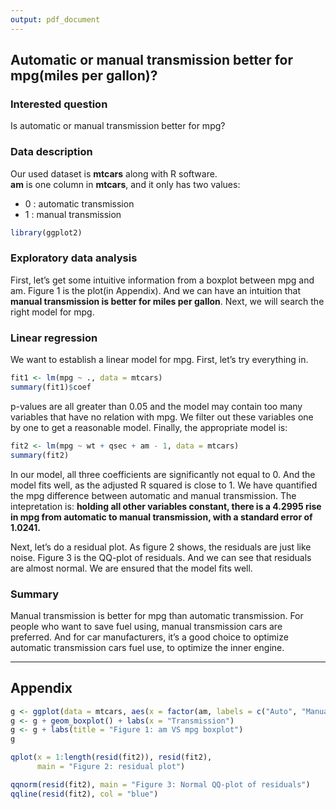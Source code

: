 ```yaml
---
output: pdf_document
---
```

## Automatic or manual transmission better for mpg(miles per gallon)?
### Interested question
Is automatic or manual transmission better for mpg? 

### Data description
Our used dataset is **mtcars** along with R software.  
**am** is one column in **mtcars**, and it only has two values:

* 0 : automatic transmission
* 1 : manual transmission

```r
library(ggplot2)
```

### Exploratory data analysis
First, let's get some intuitive information from a boxplot between mpg and am. Figure 1 is the plot(in Appendix). And we can have an intuition that **manual transmission is better for miles per gallon**. Next, we will search the right model for mpg.

### Linear regression
We want to establish a linear model for mpg. First, let's try everything in.

```r
fit1 <- lm(mpg ~ ., data = mtcars)
summary(fit1)$coef
```

p-values are all greater than 0.05 and the model may contain too many variables that have no relation with mpg. We filter out these variables one by one to get a reasonable model. Finally, the appropriate model is:

```r
fit2 <- lm(mpg ~ wt + qsec + am - 1, data = mtcars)
summary(fit2)
```

In our model, all three coefficients are significantly not equal to 0. And the model fits well, as the adjusted R squared is close to 1. We have quantified the mpg difference between automatic and manual transmission. The intepretation is: **holding all other variables constant, there is a 4.2995 rise in mpg from automatic to manual transmission, with a standard error of 1.0241.**

Next, let's do a residual plot. As figure 2 shows, the residuals are just like noise. Figure 3 is the QQ-plot of residuals. And we can see that residuals are almost normal. We are ensured that the model fits well.

### Summary
Manual transmission is better for mpg than automatic transmission. For people who want to save fuel using, manual transmission cars are preferred. And for car manufacturers, it's a good choice to optimize automatic transmission cars fuel use, to optimize the inner engine.


---
## Appendix
```r
g <- ggplot(data = mtcars, aes(x = factor(am, labels = c("Auto", "Manual")), y = mpg))
g <- g + geom_boxplot() + labs(x = "Transmission")
g <- g + labs(title = "Figure 1: am VS mpg boxplot")
g
```

```r
qplot(x = 1:length(resid(fit2)), resid(fit2),
      main = "Figure 2: residual plot")
```

```r
qqnorm(resid(fit2), main = "Figure 3: Normal QQ-plot of residuals")
qqline(resid(fit2), col = "blue")
```

